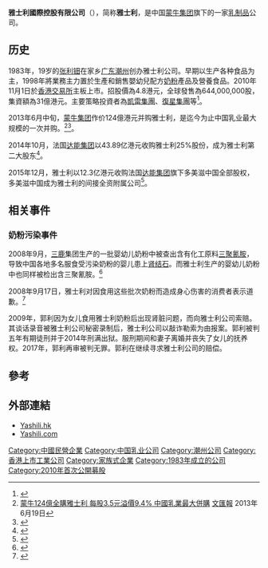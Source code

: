 {{Update|time=2022-05-10T13:24:48+00:00}}
{{Infobox_Company
| company_name = 雅士利國際控股有限公司
| company_logo = 
| company_type = [[上市公司|上市公司]]
| company_slogan = 為中國寶寶，聚全球的好
| foundation = 
| location = {{CHN}}[[廣東|廣東]][[广州市|广州市]]
| industry = [[乳製品|乳製品]]
| key_people = 
| sales = 
| profit = 
| asset = 
| market_value = 
| num_employees = 
| revenue = 
| products = 
| homepage = [http://www.yashili.com/ 雅士利國際控股有限公司]
}}'''雅士利國際控股有限公司'''（{{hkex|1230}}），简称'''雅士利'''，是中国[[蒙牛集团|蒙牛集团]]旗下的一家[[乳製品|乳制品]]公司。

==历史==
1983年，19岁的[[张利钿|张利钿]]在家乡[[广东省|广东]][[潮州市|潮州]]创办雅士利公司。早期以生产各种食品为主，1998年將業務主力置於生產和銷售嬰幼兒配方[[奶粉|奶粉]]產品及營養食品。2010年11月1日於[[香港交易所|香港交易所]]主板上市。招股價為4.8港元，全球發售為644,000,000股，集資額為31億港元。主要策略投資者為[[凱雷集團|凱雷集團]]、[[復星集團|復星集團]]等<ref>{{Cite web |url=http://www.yashili.hk/attachment/201010192044062_tc.pdf |title=雅士利國際控股有限公司提供招股資料 |access-date=2013-06-19 |archive-url=https://web.archive.org/web/20101214122157/http://www.yashili.hk/attachment/201010192044062_tc.pdf |archive-date=2010-12-14 |dead-url=yes }}</ref>。

2013年6月中旬，[[蒙牛集团|蒙牛集团]]作价124億港元并购雅士利，是迄今为止中国乳业最大规模的一次并购。<ref>[http://paper.wenweipo.com/2013/06/19/FI1306190025.htm 蒙牛124億全購雅士利 每股3.5元溢價9.4% 中國乳業最大併購] {{Wayback|url=http://paper.wenweipo.com/2013/06/19/FI1306190025.htm |date=20210224082753 }}[[文汇报_(香港)|文匯報]] 2013年6月19日</ref><ref>{{Cite web |url=http://www.yashili.hk/attachment/20130618170201001676015_tc.pdf |title=雅士利國際控股有限公司收購通告 |access-date=2013-06-19 |archive-url=https://web.archive.org/web/20181004000900/http://www.yashili.hk/attachment/20130618170201001676015_tc.pdf |archive-date=2018-10-04 |dead-url=yes }}</ref>。

2014年10月，法国[[達能集團|达能集团]]以43.89亿港元收购雅士利25%股份，成为雅士利第二大股东<ref>{{Cite web|title=达能44亿港元收购雅士利25%股权 成为第二大股东|url=https://www.yicai.com/news/4035082.html|accessdate=2021-01-23|work=www.yicai.com|archive-date=2021-02-24|archive-url=https://web.archive.org/web/20210224082808/https://www.yicai.com/news/4035082.html|dead-url=no}}</ref>。

2015年12月，雅士利以12.3亿港元收购法国[[達能集團|达能集团]]旗下多美滋中国全部股权，多美滋中国成为雅士利的间接全资附属公司<ref>{{Cite web|title=达能甩卖多美滋 蒙牛雅士利12.3亿港元接盘|url=http://www.sohu.com/a/46018025_119665|accessdate=2021-01-23|work=www.sohu.com|language=en|archive-date=2021-02-24|archive-url=https://web.archive.org/web/20210224082810/https://www.sohu.com/a/46018025_119665|dead-url=no}}</ref>。

== 相关事件 ==
=== 奶粉污染事件===
{{main|2008年中国奶制品污染事件}}
2008年9月，[[三鹿|三鹿]]集团生产的一批婴幼儿奶粉中被查出含有化工原料[[三聚氰胺|三聚氰胺]]，导致中国各地多名服食受污染奶粉的婴儿患上[[肾结石|肾结石]]。而雅士利生产的婴幼儿奶粉中也同样被检出含三聚氰胺。<ref>{{cite news|url=http://news.cctv.com/china/20080916/107375.shtml|title=中国国家质检总局公布婴幼儿配方奶粉三聚氰胺专项检查阶段性结果|publisher=中国中央电视台|accessdate=2008-09-23|archive-date=2008-09-20|archive-url=https://web.archive.org/web/20080920102200/http://news.cctv.com/china/20080916/107375.shtml|dead-url=no}}</ref>

2008年9月17日，雅士利对因食用这些批次奶粉而造成身心伤害的消费者表示道歉。<ref>{{Cite web |url=http://society.people.com.cn/GB/41158/8066643.html |title=广东雅士利集团股份有限公司郑重承诺 |access-date=2017-09-23 |archive-date=2017-09-23 |archive-url=https://web.archive.org/web/20170923144829/http://society.people.com.cn/GB/41158/8066643.html |dead-url=no }}</ref>

{{main|郭利案}}
2009年，郭利因为女儿食用雅士利奶粉后出现肾脏问题，而向雅士利公司索赔。其谈话录音被雅士利公司秘密录制后，雅士利公司以敲诈勒索为由报案。郭利被判五年有期徒刑并于2014年刑满出狱。服刑期间和妻子离婚并丧失了女儿的抚养权。2017年，郭利再审被判无罪。郭利在继续寻求雅士利公司的赔偿。

==參考==
{{reflist}}

==外部連結==
*[http://www.yashili.hk/ Yashili.hk] {{Wayback|url=http://www.yashili.hk/ |date=20210224083706 }}
*[http://www.yashili.com/ Yashili.com] {{Wayback|url=http://www.yashili.com/ |date=20210502091013 }}

{{凯雷集团}}
{{Authority control}}

[[Category:中國民營企業|Category:中國民營企業]]
[[Category:中国乳业公司|Category:中国乳业公司]]
[[Category:潮州公司|Category:潮州公司]]
[[Category:香港上市工業公司|Category:香港上市工業公司]]
[[Category:家族式企業|Category:家族式企業]]
[[Category:1983年成立的公司|Category:1983年成立的公司]]
[[Category:2010年首次公開募股|Category:2010年首次公開募股]]